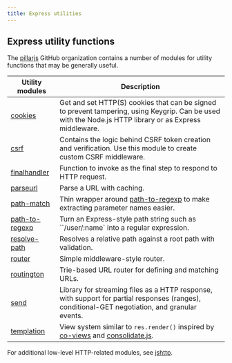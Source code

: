 ```yaml
---
title: Express utilities
---
```


## Express utility functions

The [pillarjs](https://github.com/pillarjs) GitHub organization contains a number of modules
for utility functions that may be generally useful.

| Utility modules                                                | Description                                                                                                                                                                 |
| -------------------------------------------------------------- | --------------------------------------------------------------------------------------------------------------------------------------------------------------------------- |
| [cookies](https://www.npmjs.com/package/cookies)               | Get and set HTTP(S) cookies that can be signed to prevent tampering, using Keygrip. Can be used with the Node.js HTTP library or as Express middleware.                     |
| [csrf](https://www.npmjs.com/package/csrf)                     | Contains the logic behind CSRF token creation and verification. Use this module to create custom CSRF middleware.                                                           |
| [finalhandler](https://www.npmjs.com/package/finalhandler)     | Function to invoke as the final step to respond to HTTP request.                                                                                                            |
| [parseurl](https://www.npmjs.com/package/parseurl)             | Parse a URL with caching.                                                                                                                                                   |
| [path-match](https://www.npmjs.com/package/path-match)         | Thin wrapper around [path-to-regexp](https://github.com/component/path-to-regexp) to make extracting parameter names easier.                                                |
| [path-to-regexp](https://www.npmjs.com/package/path-to-regexp) | Turn an Express-style path string such as ``/user/:name` into a regular expression.                                                                                         |
| [resolve-path](https://www.npmjs.com/package/resolve-path)     | Resolves a relative path against a root path with validation.                                                                                                               |
| [router](https://www.npmjs.com/package/router)                 | Simple middleware-style router.                                                                                                                                             |
| [routington](https://www.npmjs.com/package/routington)         | Trie-based URL router for defining and matching URLs.                                                                                                                       |
| [send](https://www.npmjs.com/package/send)                     | Library for streaming files as a HTTP response, with support for partial responses (ranges), conditional-GET negotiation, and granular events.                              |
| [templation](https://www.npmjs.com/package/templation)         | View system similar to `res.render()` inspired by [co-views](https://github.com/visionmedia/co-views) and [consolidate.js](https://github.com/visionmedia/consolidate.js/). |

For additional low-level HTTP-related modules, see [jshttp](http://jshttp.github.io/).
